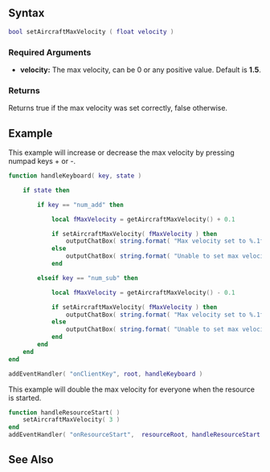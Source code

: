 
{{Server client function}}
{{New feature/item|3.0132|1.3.1|5000|
This function sets the maximum velocity at which aircrafts could fly. Using this function server-side will overwrite the value that was previously set client-side.
}}

==Syntax==
<syntaxhighlight lang="lua">
bool setAircraftMaxVelocity ( float velocity )
</syntaxhighlight>

===Required Arguments=== 
*'''velocity:''' The max velocity, can be 0 or any positive value. Default is '''1.5'''.

===Returns===
Returns true if the max velocity was set correctly, false otherwise.

==Example==
<section name="Client" class="client" show="true">
This example will increase or decrease the max velocity by pressing numpad keys + or -.
<syntaxhighlight lang="lua">function handleKeyboard( key, state )

    if state then

        if key == "num_add" then

            local fMaxVelocity = getAircraftMaxVelocity() + 0.1

            if setAircraftMaxVelocity( fMaxVelocity ) then
                outputChatBox( string.format( "Max velocity set to %.1f", fMaxVelocity ))
            else
                outputChatBox( string.format( "Unable to set max velocity to %.1f", fMaxVelocity ) )
            end

        elseif key == "num_sub" then

            local fMaxVelocity = getAircraftMaxVelocity() - 0.1

            if setAircraftMaxVelocity( fMaxVelocity ) then
                outputChatBox( string.format( "Max velocity set to %.1f", fMaxVelocity ) )
            else
                outputChatBox( string.format( "Unable to set max velocity to %.1f", fMaxVelocity ) )
            end
        end
    end
end

addEventHandler( "onClientKey", root, handleKeyboard )</syntaxhighlight></section>

<section name="Server" class="server" show="true">
This example will double the max velocity for everyone when the resource is started.
<syntaxhighlight lang="lua">
function handleResourceStart( )
    setAircraftMaxVelocity( 3 )
end
addEventHandler( "onResourceStart",  resourceRoot, handleResourceStart )</syntaxhighlight>
</section>

==See Also==
{{Client_world_functions}}